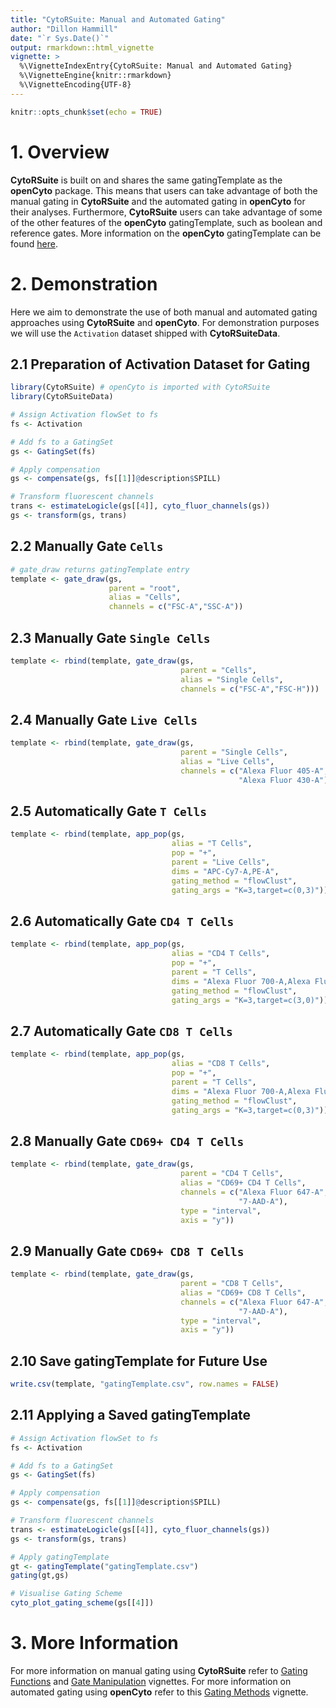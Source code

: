 ```yaml
---
title: "CytoRSuite: Manual and Automated Gating"
author: "Dillon Hammill"
date: "`r Sys.Date()`"
output: rmarkdown::html_vignette
vignette: >
  %\VignetteIndexEntry{CytoRSuite: Manual and Automated Gating}
  %\VignetteEngine{knitr::rmarkdown}
  %\VignetteEncoding{UTF-8}
---
```


```r
knitr::opts_chunk$set(echo = TRUE)
```

# 1. Overview

**CytoRSuite** is built on and shares the same gatingTemplate as the **openCyto** package. This means that users can take advantage of both the manual gating in **CytoRSuite** and the automated gating in **openCyto** for their analyses. Furthermore, **CytoRSuite** users can take advantage of some of the other features of the **openCyto** gatingTemplate, such as boolean and reference gates. More information on the **openCyto** gatingTemplate can be found [here](http://bioconductor.org/packages/release/bioc/vignettes/openCyto/inst/doc/HowToWriteCSVTemplate.html).

# 2. Demonstration

Here we aim to demonstrate the use of both manual and automated gating approaches using **CytoRSuite** and **openCyto**. For demonstration purposes we will use the `Activation` dataset shipped with **CytoRSuiteData**.

## 2.1 Preparation of Activation Dataset for Gating

```r
library(CytoRSuite) # openCyto is imported with CytoRSuite
library(CytoRSuiteData)

# Assign Activation flowSet to fs
fs <- Activation

# Add fs to a GatingSet
gs <- GatingSet(fs)

# Apply compensation
gs <- compensate(gs, fs[[1]]@description$SPILL)

# Transform fluorescent channels
trans <- estimateLogicle(gs[[4]], cyto_fluor_channels(gs))
gs <- transform(gs, trans)
```

## 2.2 Manually Gate `Cells` 

```r
# gate_draw returns gatingTemplate entry
template <- gate_draw(gs,
                      parent = "root",
                      alias = "Cells",
                      channels = c("FSC-A","SSC-A"))
```

## 2.3 Manually Gate `Single Cells`

```r
template <- rbind(template, gate_draw(gs,
                                      parent = "Cells",
                                      alias = "Single Cells",
                                      channels = c("FSC-A","FSC-H")))
```

## 2.4 Manually Gate `Live Cells`

```r
template <- rbind(template, gate_draw(gs,
                                      parent = "Single Cells",
                                      alias = "Live Cells",
                                      channels = c("Alexa Fluor 405-A",
                                                   "Alexa Fluor 430-A")))
```

## 2.5 Automatically Gate `T Cells`

```r
template <- rbind(template, app_pop(gs,
                                    alias = "T Cells",
                                    pop = "+",
                                    parent = "Live Cells",
                                    dims = "APC-Cy7-A,PE-A",
                                    gating_method = "flowClust",
                                    gating_args = "K=3,target=c(0,3)"))
```

## 2.6 Automatically Gate `CD4 T Cells`

```r
template <- rbind(template, app_pop(gs,
                                    alias = "CD4 T Cells",
                                    pop = "+",
                                    parent = "T Cells",
                                    dims = "Alexa Fluor 700-A,Alexa Fluor 488-A",
                                    gating_method = "flowClust",
                                    gating_args = "K=3,target=c(3,0)"))
```

## 2.7 Automatically Gate `CD8 T Cells`

```r
template <- rbind(template, app_pop(gs,
                                    alias = "CD8 T Cells",
                                    pop = "+",
                                    parent = "T Cells",
                                    dims = "Alexa Fluor 700-A,Alexa Fluor 488-A",
                                    gating_method = "flowClust",
                                    gating_args = "K=3,target=c(0,3)"))
```

## 2.8 Manually Gate `CD69+ CD4 T Cells`

```r
template <- rbind(template, gate_draw(gs,
                                      parent = "CD4 T Cells",
                                      alias = "CD69+ CD4 T Cells",
                                      channels = c("Alexa Fluor 647-A",
                                                   "7-AAD-A"),
                                      type = "interval",
                                      axis = "y"))
```

## 2.9 Manually Gate `CD69+ CD8 T Cells`

```r
template <- rbind(template, gate_draw(gs,
                                      parent = "CD8 T Cells",
                                      alias = "CD69+ CD8 T Cells",
                                      channels = c("Alexa Fluor 647-A",
                                                   "7-AAD-A"),
                                      type = "interval",
                                      axis = "y"))
```

## 2.10 Save gatingTemplate for Future Use

```r
write.csv(template, "gatingTemplate.csv", row.names = FALSE)
```

## 2.11 Applying a Saved gatingTemplate

```r
# Assign Activation flowSet to fs
fs <- Activation

# Add fs to a GatingSet
gs <- GatingSet(fs)

# Apply compensation
gs <- compensate(gs, fs[[1]]@description$SPILL)

# Transform fluorescent channels
trans <- estimateLogicle(gs[[4]], cyto_fluor_channels(gs))
gs <- transform(gs, trans)

# Apply gatingTemplate
gt <- gatingTemplate("gatingTemplate.csv")
gating(gt,gs)

# Visualise Gating Scheme
cyto_plot_gating_scheme(gs[[4]])
```

# 3. More Information

For more information on manual gating using **CytoRSuite** refer to [Gating Functions](https://dillonhammill.github.io/CytoRSuite/articles/CytoRSuite-Gating-Functions.html) and [Gate Manipulation](https://dillonhammill.github.io/CytoRSuite/articles/CytoRSuite-Gate-Manipulation.html) vignettes. For more information on automated gating using **openCyto** refer to this [Gating Methods](https://www.bioconductor.org/packages/devel/bioc/vignettes/openCyto/inst/doc/HowToAutoGating.html) vignette.
